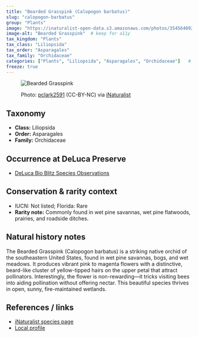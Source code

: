 ```yaml
---
title: "Bearded Grasspink (Calopogon barbatus)"
slug: "calopogon-barbatus"
group: "Plants"
image: "https://inaturalist-open-data.s3.amazonaws.com/photos/354564092/medium.jpg"       # keep for thumbnails
image-alt: "Bearded Grasspink"  # keep for a11y
tax_kingdom: "Plants"
tax_class: "Liliopsida"
tax_order: "Asparagales"
tax_family: "Orchidaceae"
categories: ["Plants", "Liliopsida", "Asparagales", "Orchidaceae"]   # these drive the chips + filtering
freeze: true
---
```


<figure class="species-figure">

<img src="https://inaturalist-open-data.s3.amazonaws.com/photos/354564092/medium.jpg" alt="Bearded Grasspink" class="species-photo"/>

<figcaption class="photo-credit">

Photo: <a href="https://www.inaturalist.org/people/pclark2591">pclark2591</a> (CC-BY-NC) via <a href="https://www.inaturalist.org/observations/200913168">iNaturalist</a>

</figcaption>

</figure>

## Taxonomy

-   **Class:** Liliopsida
-   **Order:** Asparagales
-   **Family:** Orchidaceae

## Occurrence at DeLuca Preserve

-   [DeLuca Bio Blitz Species Observations](https://www.inaturalist.org/observations?project_id=191727&subview=table&taxon_id=159699)

## Conservation & rarity context

-   IUCN: Not listed; Florida: Rare
-   **Rarity note:**  Commonly found in wet pine savannas, wet pine flatwoods, prairies, and roadside ditches.

## Natural history notes

The Bearded Grasspink (Calopogon barbatus) is a striking native orchid of the southeastern United States, found in wet pine savannas, bogs, and wet meadows. It produces vibrant pink to magenta flowers with a distinctive, beard-like cluster of yellow-tipped hairs on the upper petal that attract pollinators. Interestingly, the flower is non-rewarding—it tricks visiting bees into aiding pollination without offering nectar. This beautiful species thrives in open, sunny, fire-maintained wetlands.

## References / links

-   [iNaturalist species page](https://www.inaturalist.org/taxa/159699-Calopogon-barbatus)
-   [Local profile](https://www.flawildflowers.org/flower-friday-calopogon-barbatus/)
